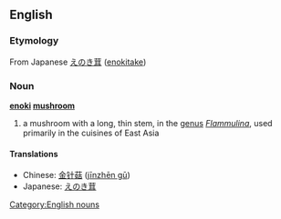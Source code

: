 ==English==
===Etymology===
From Japanese [[えのき茸]] ([[enokitake]])
===Noun===
{{wikipedia|Enokitake}}
'''[[enoki]] [[mushroom]]'''
#a mushroom with a long, thin stem, in the [[genus]] ''[[Flammulina]]'', used primarily in the cuisines of East Asia
====Translations====
*Chinese: [[金针菇]] ([[jīnzhēn gū]])
*Japanese: [[えのき茸]]

[[Category:English nouns]]